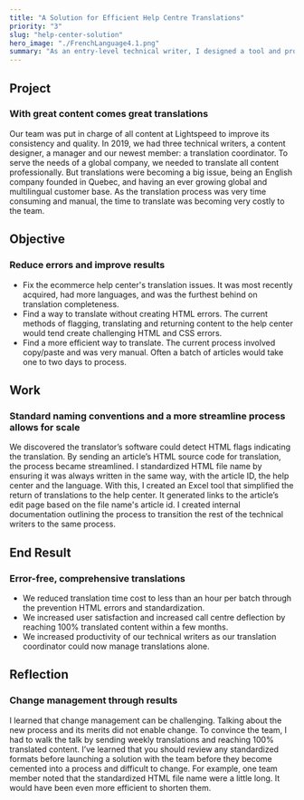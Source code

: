 ```yaml
---
title: "A Solution for Efficient Help Centre Translations"
priority: "3"
slug: "help-center-solution"
hero_image: "./FrenchLanguage4.1.png"
summary: "As an entry-level technical writer, I designed a tool and process for translations. My effort decreased translation batch processing time from days to minutes and enabled a 100% translation rate across all help centers."
---
```





## Project
### With great content comes great translations
<SectionSummary
    summary="At Lightspeed our team of six needed to professionally translate all our content. Translations were important but were becoming difficult and time consuming."
 />
Our team was put in charge of all content at Lightspeed to improve its consistency and quality. In 2019, we had three technical writers, a content designer, a manager and our newest member: a translation coordinator. To serve the needs of a global company, we needed to translate all content professionally. But translations were becoming a big issue, being an English company founded in Quebec, and having an ever growing global and multilingual customer base. As the translation process was very time consuming and manual, the time to translate was becoming very costly to the team.

## Objective
### Reduce errors and improve results
<SectionSummary
    summary="The goals were to solve the problem of translation in my help center, to reduce HTML errors, and to make translations more efficient."
 />
- Fix the ecommerce help center's translation issues. It was most recently acquired, had more languages, and was the furthest behind on translation completeness.
- Find a way to translate without creating HTML errors. The current methods of flagging, translating and returning content to the help center would tend create challenging HTML and CSS errors.
- Find a more efficient way to translate. The current process involved copy/paste and was very manual. Often a batch of articles would take one to two days to process.

## Work
### Standard naming conventions and a more streamline process allows for scale
<SectionSummary
    summary="By researching the software used by translators, helpful features were found enabled new standards and tools. The new process was documented for the team."
 />
We discovered the translator’s software could detect HTML flags indicating the translation. By sending an article’s HTML source code for translation, the process became streamlined. I standardized HTML file name by ensuring it was always written in the same way, with the article ID, the help center and the language. With this, I created an Excel tool that simplified the return of translations to the help center. It generated links to the article’s edit page based on the file name's article id. I created internal documentation outlining the process to transition the rest of the technical writers to the same process.

## End Result
### Error-free, comprehensive translations
<SectionSummary
    summary="A faster process helped us reach our translation goals, and could be managed by one."
 />
- We reduced translation time cost to less than an hour per batch through the prevention HTML errors and standardization.  
- We increased user satisfaction and increased call centre deflection by reaching 100% translated content within a few months. 
- We increased productivity of our technical writers as our translation coordinator could now manage translations alone.

## Reflection
### Change management through results
<SectionSummary
    summary="Even a successful process can have change management challenges. I learned to resolve issues early by working on problems more closely with the team."
 />
I learned that change management can be challenging. Talking about the new process and its merits did not enable change. To convince the team, I had to walk the talk by sending weekly translations and reaching 100% translated content. 
I’ve learned that you should review any standardized formats before launching a solution with the team before they become cemented into a process and difficult to change. For example, one team member noted that the standardized HTML file name were a little long. It would have been even more efficient to shorten them.